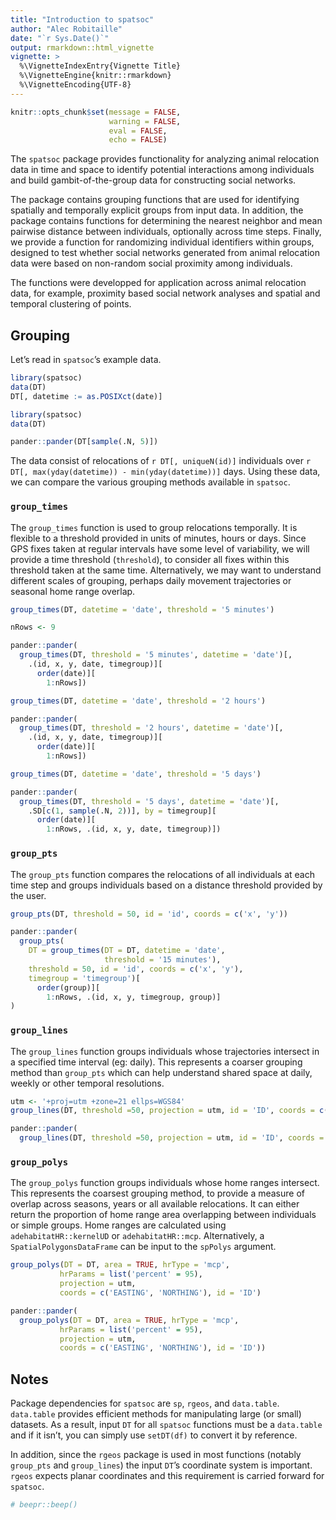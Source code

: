 ```yaml
---
title: "Introduction to spatsoc"
author: "Alec Robitaille"
date: "`r Sys.Date()`"
output: rmarkdown::html_vignette
vignette: >
  %\VignetteIndexEntry{Vignette Title}
  %\VignetteEngine{knitr::rmarkdown}
  %\VignetteEncoding{UTF-8}
---
```


```r
knitr::opts_chunk$set(message = FALSE, 
                      warning = FALSE,
                      eval = FALSE, 
                      echo = FALSE)
```


The `spatsoc` package provides functionality for analyzing animal relocation data in time and space to identify potential interactions among individuals and build gambit-of-the-group data for constructing social networks. 

The package contains grouping functions that are used for identifying spatially and temporally explicit groups from input data. In addition, the package contains functions for determining the nearest neighbor and mean pairwise distance between individuals, optionally across time steps. Finally, we provide a function for randomizing individual identifiers within groups, designed to test whether social networks generated from animal relocation data were based on non-random social proximity among individuals.

The functions were developped for application across animal relocation data, for example, proximity based social network analyses and spatial and temporal clustering of points.

## Grouping
Let's read in `spatsoc`'s example data.

```r
library(spatsoc)
data(DT)
DT[, datetime := as.POSIXct(date)]
```

```r
library(spatsoc)
data(DT)
```

```r
pander::pander(DT[sample(.N, 5)])
```

<!-- note this input/example data is just for now.. -->
The data consist of relocations of `r DT[, uniqueN(id)]` individuals over `r DT[, max(yday(datetime)) - min(yday(datetime))]` days. <!--Relocations were recorded using GPS collars with fixes obtained every two hours. -->Using these data, we can compare the various grouping methods available in `spatsoc`.

### `group_times`
The `group_times` function is used to group relocations temporally. It is flexible to a threshold provided in units of minutes, hours or days. Since GPS fixes taken at regular intervals have some level of variability, we will provide a time threshold (`threshold`), to consider all fixes within this threshold taken at the same time. Alternatively, we may want to understand different scales of grouping, perhaps daily movement trajectories or seasonal home range overlap. 

```r
group_times(DT, datetime = 'date', threshold = '5 minutes')
```

```r
nRows <- 9
```

```r
pander::pander(
  group_times(DT, threshold = '5 minutes', datetime = 'date')[, 
    .(id, x, y, date, timegroup)][
      order(date)][
        1:nRows])
```

```r
group_times(DT, datetime = 'date', threshold = '2 hours')
```

```r
pander::pander(
  group_times(DT, threshold = '2 hours', datetime = 'date')[, 
    .(id, x, y, date, timegroup)][
      order(date)][
        1:nRows])
```

```r
group_times(DT, datetime = 'date', threshold = '5 days')
```

```r
pander::pander(
  group_times(DT, threshold = '5 days', datetime = 'date')[, 
    .SD[c(1, sample(.N, 2))], by = timegroup][
      order(date)][
        1:nRows, .(id, x, y, date, timegroup)])
```


### `group_pts`
The `group_pts` function compares the relocations of all individuals at each time step and groups individuals based on a distance threshold provided by the user.

```r
group_pts(DT, threshold = 50, id = 'id', coords = c('x', 'y'))
```

```r
pander::pander(
  group_pts(
    DT = group_times(DT = DT, datetime = 'date', 
                     threshold = '15 minutes'),
    threshold = 50, id = 'id', coords = c('x', 'y'),
    timegroup = 'timegroup')[
      order(group)][
        1:nRows, .(id, x, y, timegroup, group)]
)
```


### `group_lines`
The `group_lines` function groups individuals whose trajectories intersect in a specified time interval (eg: daily). This represents a coarser grouping method than `group_pts` which can help understand shared space at daily, weekly or other temporal resolutions.

```r
utm <- '+proj=utm +zone=21 ellps=WGS84'
group_lines(DT, threshold =50, projection = utm, id = 'ID', coords = c('EASTING', 'NORTHING'))
```

```r
pander::pander(
  group_lines(DT, threshold =50, projection = utm, id = 'ID', coords = c('EASTING', 'NORTHING'))[59:65])
```


### `group_polys`
The `group_polys` function groups individuals whose home ranges intersect. This represents the coarsest grouping method, to provide a measure of overlap across seasons, years or all available relocations. It can either return the proportion of home range area overlapping between individuals or simple groups. Home ranges are calculated using `adehabitatHR::kernelUD` or `adehabitatHR::mcp`. Alternatively, a `SpatialPolygonsDataFrame` can be input to the `spPolys` argument.

```r
group_polys(DT = DT, area = TRUE, hrType = 'mcp',
           hrParams = list('percent' = 95),
           projection = utm,
           coords = c('EASTING', 'NORTHING'), id = 'ID')
```

```r
pander::pander(
  group_polys(DT = DT, area = TRUE, hrType = 'mcp',
           hrParams = list('percent' = 95),
           projection = utm,
           coords = c('EASTING', 'NORTHING'), id = 'ID'))
```


## Notes
Package dependencies for `spatsoc` are `sp`, `rgeos`, and `data.table`. `data.table` provides efficient methods for manipulating large (or small) datasets. As a result, input `DT` for all `spatsoc` functions must be a `data.table` and if it isn't, you can simply use `setDT(df)` to convert it by reference.

In addition, since the `rgeos` package is used in most functions (notably `group_pts` and `group_lines`) the input `DT`'s coordinate system is important. `rgeos` expects planar coordinates and this requirement is carried forward for `spatsoc`.


```r
# beepr::beep()
```
